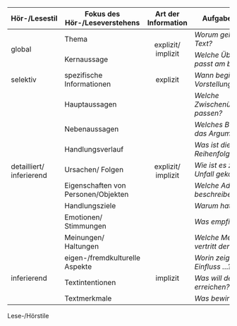 :::{#fig-strategies}
```{=html}
<table class="table-rowspan">
    <thead>
        <tr>
            <th>Hör-/Lesestil</th>
            <th>Fokus des Hör-/Leseverstehens</th>
            <th>Art der Information</th>
            <th>Aufgabenbeispiel</th>
        </tr>
    </thead>
    <tbody>
        <tr>
            <td rowspan="2">global</td>
            <td>Thema</td>
            <td rowspan="2" style="text-align: center;">explizit/ implizit</td>
            <td><i>Worum geht es im Text?</i></td>
        </tr>
        <tr>
            <td>Kernaussage</td>
            <td><i>Welche Überschrift passt am besten?</i></td>
        </tr>
        <tr>
            <td>selektiv</td>
            <td>spezifische Informationen</td>
            <td style="text-align: center;">explizit</td>
            <td><i>Wann beginnt die Vorstellung?</i></td>
        </tr>
        <tr>
            <td rowspan="8">detailliert/ inferierend</td>
            <td>Hauptaussagen</td>
            <td rowspan="8" style="text-align: center;">explizit/ implizit</td>
            <td><i>Welche Zwischenüberschriften passen?</i></td>
        </tr>
        <tr>
            <td>Nebenaussagen</td>
            <td><i>Welches Bsp. belegt das Argument?</i></td>
        </tr>
        <tr>
            <td>Handlungsverlauf</td>
            <td><i>Was ist die richtige Reihenfolge?</i></td>
        </tr>
        <tr>
            <td>Ursachen/ Folgen</td>
            <td><i>Wie ist es zu dem Unfall gekommen?</i></td>
        </tr>
        <tr>
            <td>Eigenschaften von Personen/Objekten</td>
            <td><i>Welche Adjektive beschreiben …?</i></td>
        </tr>
        <tr>
            <td>Handlungsziele</td>
            <td><i>Warum hat …?</i></td>
        </tr>
        <tr>
            <td>Emotionen/ Stimmungen</td>
            <td><i>Was empfindet …?</i></td>
        </tr>
        <tr>
            <td>Meinungen/ Haltungen</td>
            <td><i>Welche Meinung vertritt der Verfasser?</i></td>
        </tr>
        <tr>
            <td rowspan="3">inferierend</td>
            <td>eigen-/fremdkulturelle Aspekte</td>
            <td rowspan="3" style="text-align: center;">implizit</td>
            <td><i>Worin zeigt sich der Einfluss …?</i></td>
        </tr>
        <tr>
            <td>Textintentionen</td>
            <td><i>Was will der Verfasser erreichen?</i></td>
        </tr>
        <tr>
            <td>Textmerkmale</td>
            <td><i>Was bewirkt …?</i></td>
        </tr>
    </tbody>
</table>
```
Lese-/Hörstile
:::
